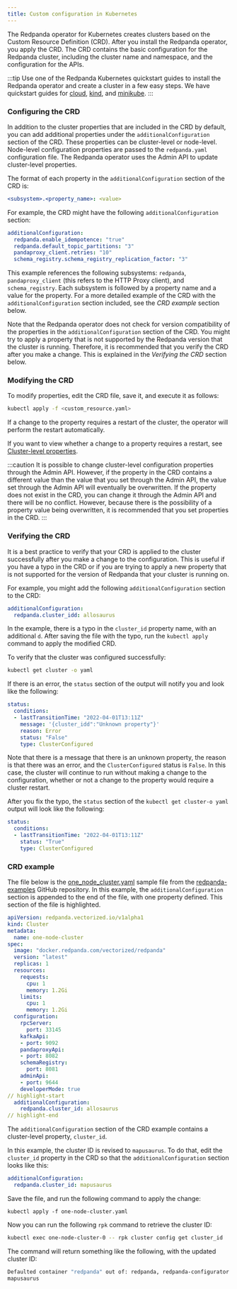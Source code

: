```yaml
---
title: Custom configuration in Kubernetes
---
```


The Redpanda operator for Kubernetes creates clusters based on the Custom Resource Definition (CRD). After you install the Redpanda operator, you apply the CRD. The CRD contains the basic configuration for the Redpanda cluster, including the cluster name and namespace, and the configuration for the APIs.

:::tip
Use one of the Redpanda Kubernetes quickstart guides to install the Redpanda operator and create a cluster in a few easy steps. We have quickstart guides for [cloud](/docs/core/quickstart/kubernetes-qs-cloud), [kind](/docs/core/quickstart/kubernetes-qs-local-access), and [minikube](/docs/core/quickstart/kubernetes-qs-minikube).
:::

### Configuring the CRD

In addition to the cluster properties that are included in the CRD by default, you can add additional properties under the `additionalConfiguration` section of the CRD. These properties can be cluster-level or node-level. Node-level configuration properties are passed to the `redpanda.yaml` configuration file. The Redpanda operator uses the Admin API to update cluster-level properties.

The format of each property in the `additionalConfiguration` section of the CRD is:

```yaml
<subsystem>.<property_name>: <value>
```

For example, the CRD might have the following `additionalConfiguration` section: 

```yaml
additionalConfiguration:
  redpanda.enable_idempotence: "true"
  redpanda.default_topic_partitions: "3"
  pandaproxy_client.retries: "10"
  schema_registry.schema_registry_replication_factor: "3"
```

This example references the following subsystems: `redpanda`, `pandaproxy_client` (this refers to the HTTP Proxy client), and `schema_registry`. Each subsystem is followed by a property name and a value for the property. For a more detailed example of the CRD with the `additionalConfiguration` section included, see the *CRD example* section below.

Note that the Redpanda operator does not check for version compatibility of the properties in the `additionalConfiguration` section of the CRD. You might try to apply a property that is not supported by the Redpanda version that the cluster is running. Therefore, it is recommended that you verify the CRD after you make a change. This is explained in the *Verifying the CRD* section below.

### Modifying the CRD

To modify properties, edit the CRD file, save it, and execute it as follows:

```bash
kubectl apply -f <custom_resource.yaml>
```

If a change to the property requires a restart of the cluster, the operator will perform the restart automatically.

If you want to view whether a change to a property requires a restart, see [Cluster-level properties](/docs/core/reference/cluster-properties).

:::caution
It is possible to change cluster-level configuration properties through the Admin API. However, if the property in the CRD contains a different value than the value that you set through the Admin API, the value set through the Admin API will eventually be overwritten. If the property does not exist in the CRD, you can change it through the Admin API and there will be no conflict. However, because there is the possibility of a property value being overwritten, it is recommended that you set properties in the CRD.
:::

### Verifying the CRD

It is a best practice to verify that your CRD is applied to the cluster successfully after you make a change to the configuration. This is useful if you have a typo in the CRD or if you are trying to apply a new property that is not supported for the version of Redpanda that your cluster is running on.

For example, you might add the following `additionalConfiguration` section to the CRD:

```yaml
additionalConfiguration: 
  redpanda.cluster_idd: allosaurus
```

In the example, there is a typo in the `cluster_id` property name, with an additional `d`. After saving the file with the typo, run the `kubectl apply` command to apply the modified CRD.

To verify that the cluster was configured successfully:

```bash
kubectl get cluster -o yaml
```

If there is an error, the `status` section of the output will notify you and look like the following:

```yaml
status:
  conditions:
  - lastTransitionTime: "2022-04-01T13:11Z"
    message: '{cluster_idd":"Unknown property"}'
    reason: Error
    status: "False"
    type: ClusterConfigured
```

Note that there is a message that there is an unknown property, the reason is that there was an error, and the `ClusterConfigured` status is `False`. In this case, the cluster will continue to run without making a change to the configuration, whether or not a change to the property would require a cluster restart.

After you fix the typo, the `status` section of the `kubectl get cluster-o yaml` output will look like the following:

```yaml
status: 
  conditions: 
  - lastTransitionTime: "2022-04-01T13:11Z"
    status: "True"
    type: ClusterConfigured
```

### CRD example

The file below is the [one_node_cluster.yaml](https://github.com/redpanda-data/redpanda-examples/blob/main/docs/core/example-config/kubernetes/one_node_cluster.yaml) sample file from the [redpanda-examples](https://github.com/redpanda-data/redpanda-examples) GitHub repository. In this example, the `additionalConfiguration` section is appended to the end of the file, with one property defined. This section of the file is highlighted.

```yaml
apiVersion: redpanda.vectorized.io/v1alpha1
kind: Cluster
metadata:
  name: one-node-cluster
spec:
  image: "docker.redpanda.com/vectorized/redpanda"
  version: "latest"
  replicas: 1
  resources:
    requests:
      cpu: 1
      memory: 1.2Gi
    limits:
      cpu: 1
      memory: 1.2Gi
  configuration:
    rpcServer:
      port: 33145
    kafkaApi:
    - port: 9092
    pandaproxyApi:
    - port: 8082
    schemaRegistry:
      port: 8081
    adminApi:
    - port: 9644
    developerMode: true
// highlight-start
  additionalConfiguration:
    redpanda.cluster_id: allosaurus
// highlight-end
```

The `additionalConfiguration` section of the CRD example contains a cluster-level property, `cluster_id`. 

In this example, the cluster ID is revised to `mapusaurus`. To do that, edit the `cluster_id` property in the CRD so that the `additionalConfiguration` section looks like this:

```yaml
additionalConfiguration:
  redpanda.cluster_id: mapusaurus
```

Save the file, and run the following command to apply the change:

`kubectl apply -f one-node-cluster.yaml`

Now you can run the following `rpk` command to retrieve the cluster ID:

```bash
kubectl exec one-node-cluster-0 -- rpk cluster config get cluster_id
```

The command will return something like the following, with the updated cluster ID:

```bash
Defaulted container "redpanda" out of: redpanda, redpanda-configurator (init)
mapusaurus
```
